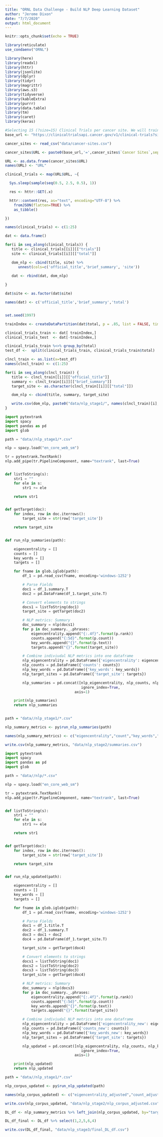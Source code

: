 ---
title: "ORNL Data Challenge - Build NLP Deep Learning Dataset"
author: "Jerome Dixon"
date: "7/7/2020"
output: html_document
---

```{r setup, include=FALSE}
knitr::opts_chunk$set(echo = TRUE)
```


```{r}

library(reticulate)
use_condaenv("ORNL")

```


```{r}

library(here)
library(readxl)
library(httr)
library(jsonlite)
library(dplyr)
library(tidyr)
library(magrittr)
library(aws.s3)
library(tidyverse)
library(kableExtra)
library(purrr)
library(data.table)
library(tm)
library(caret)
library(keras)

```


```{r Clinical Trials Data From NCI API}

#Selecting 15 (?size=15) Clinical Trials per cancer site. We will train with 12 clinical trials per site. Use 3 clinical trials per site for testing.
base_url <- "https://clinicaltrialsapi.cancer.gov/v1/clinical-trials?size=15&include=official_title&include=brief_summary&anatomic_sites"

cancer_sites <- read_csv("data/cancer-sites.csv")

cancer_sites$URL <- paste0(base_url,'=',cancer_sites$`Cancer Sites`,sep="")

URL <- as.data.frame(cancer_sites$URL)
names(URL) <- "URL"

clinical_trials <- map(URL$URL, ~{

  Sys.sleep(sample(seq(0.5, 2.5, 0.5), 1)) 

  res <- httr::GET(.x)

  httr::content(res, as="text", encoding="UTF-8") %>% 
    fromJSON(flatten=TRUE) %>% 
    as_tibble() 

})


```


```{r Create Train and Test Data Sets}


names(clinical_trials) <- c(1:25)

dat <- data.frame()

for(i in seq_along(clinical_trials)) {
   title <- clinical_trials[[i]][["trials"]] 
   site <- clinical_trials[[i]][["total"]]

   dom_nlp <- cbind(title, site) %>%
      unnest(cols=c('official_title','brief_summary', 'site'))

   dat <- rbind(dat, dom_nlp)
   
}

dat$site <- as.factor(dat$site)

names(dat) <- c('official_title','brief_summary','total')


set.seed(1997)

trainIndex <- createDataPartition(dat$total, p = .85, list = FALSE, times = 1)

clinical_trials_train <- dat[ trainIndex,]
clinical_trials_test  <- dat[-trainIndex,]

clinical_trials_train %<>% group_by(total)
test_df <-  split(clinical_trials_train, clinical_trials_train$total)

clncl_train <- as.list(x=test_df)
names(clncl_train) <- c(1:25)


```


```{r Create Files for NLP Processing}


for(i in seq_along(clncl_train)) {
   title <- clncl_train[[i]][["official_title"]] 
   summary <- clncl_train[[i]][["brief_summary"]] 
   target_site <- as.character(clncl_train[[i]][["total"]])

   dom_nlp <- cbind(title, summary, target_site)

   write.csv(dom_nlp, paste0("data/nlp_stage1/", names(clncl_train)[i],".csv"))
}


```


```{python Pytextrank NLP Corpus}

import pytextrank
import spacy
import pandas as pd
import glob

path = "data//nlp_stage1/*.csv"

nlp = spacy.load("en_core_web_sm")

tr = pytextrank.TextRank()
nlp.add_pipe(tr.PipelineComponent, name="textrank", last=True)


def listToString(s):
    str1 = ""
    for ele in s:
        str1 += ele

    return str1


def getTarget(doc):
    for index, row in doc.iterrows():
        target_site = str(row['target_site'])

    return target_site


def run_nlp_summaries(path):

    eigencentrality = []
    counts = []
    key_words = []
    targets = []

    for fname in glob.iglob(path):
        df_1 = pd.read_csv(fname, encoding='windows-1252')

        # Parse Fields
        doc1 = df_1.summary.T
        doc2 = pd.DataFrame(df_1.target_site.T)

        # Convert elements to strings
        docs1 = listToString(doc1)
        target_site = getTarget(doc2)

        # NLP metrics: Summary
        doc_summary = nlp(docs1)
        for p in doc_summary._.phrases:
            eigencentrality.append("{:.4f}".format(p.rank))
            counts.append("{:5d}".format(p.count))
            key_words.append("{}".format(p.text))
            targets.append("{}".format(target_site))

        # Combine indiviudal NLP metrics into one dataframe
        nlp_eigencentrality = pd.DataFrame({'eigencentrality': eigencentrality})
        nlp_counts = pd.DataFrame({'counts': counts})
        nlp_key_words = pd.DataFrame({'key_words': key_words})
        nlp_target_sites = pd.DataFrame({'target_site': targets})

        nlp_summaries = pd.concat([nlp_eigencentrality, nlp_counts, nlp_key_words, nlp_target_sites],
                                   ignore_index=True,
                                axis=1)

    print(nlp_summaries)
    return nlp_summaries
    

```


```{r NLP Summaries Corpus}

path = "data//nlp_stage1/*.csv"

nlp_summary_metrics <- py$run_nlp_summaries(path)

names(nlp_summary_metrics) <- c("eigencentrality","count","key_words","target_site")

write.csv(nlp_summary_metrics, "data/nlp_stage2/summaries.csv")


```


```{python NLP Corpus Adjusted}

import pytextrank
import spacy
import pandas as pd
import glob

path = "data//nlp/*.csv"

nlp = spacy.load("en_core_web_sm")

tr = pytextrank.TextRank()
nlp.add_pipe(tr.PipelineComponent, name="textrank", last=True)


def listToString(s):
    str1 = ""
    for ele in s:
        str1 += ele

    return str1


def getTarget(doc):
    for index, row in doc.iterrows():
        target_site = str(row['target_site'])

    return target_site


def run_nlp_updated(path):

    eigencentrality = []
    counts = []
    key_words = []
    targets = []

    for fname in glob.iglob(path):
        df_1 = pd.read_csv(fname, encoding='windows-1252')

        # Parse Fields
        doc1 = df_1.title.T
        doc2 = df_1.summary.T
        doc3 = doc1 + doc2
        doc4 = pd.DataFrame(df_1.target_site.T)

        target_site = getTarget(doc4)

        # Convert elements to strings
        docs1 = listToString(doc1)
        docs2 = listToString(doc2)
        docs3 = listToString(doc3)
        target_site = getTarget(doc4)

        # NLP metrics: Summary
        doc_summary = nlp(docs3)
        for p in doc_summary._.phrases:
            eigencentrality.append("{:.4f}".format(p.rank))
            counts.append("{:5d}".format(p.count))
            key_words.append("{}".format(p.text))
            targets.append("{}".format(target_site))

        # Combine indiviudal NLP metrics into one dataframe
        nlp_eigencentrality = pd.DataFrame({'eigencentrality_new': eigencentrality})
        nlp_counts = pd.DataFrame({'counts_new': counts})
        nlp_key_words = pd.DataFrame({'key_words_new': key_words})
        nlp_target_sites = pd.DataFrame({'target_site': targets})

        nlp_updated = pd.concat([nlp_eigencentrality, nlp_counts, nlp_key_words, nlp_target_sites],
                                   ignore_index=True,
                                axis=1)

    print(nlp_updated)
    return nlp_updated


```


```{r NLP Corpus Adjusted With Clinical Trial Titles}

path = "data//nlp_stage1/*.csv"

nlp_corpus_updated <- py$run_nlp_updated(path)

names(nlp_corpus_updated) <- c("eigencentrality_adjusted","count_adjusted","key_words_adjusted","target_site")

write.csv(nlp_corpus_updated, "data/nlp_stage2/nlp_corpus_adjusted.csv")


```


```{r Final Deep Learning Dataset}

DL_df <- nlp_summary_metrics %>% left_join(nlp_corpus_updated, by="target_site")

DL_df_final <- DL_df %>% select(1,2,5,6,4)

write.csv(DL_df_final, "data/nlp_stage3/final_DL_df.csv")


```

